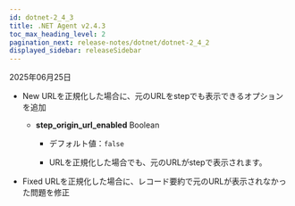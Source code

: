 ```yaml
---
id: dotnet-2_4_3
title: .NET Agent v2.4.3
toc_max_heading_level: 2
pagination_next: release-notes/dotnet/dotnet-2_4_2
displayed_sidebar: releaseSidebar
---
```


2025年06月25日

- <Status priority='1'>New</Status> URLを正規化した場合に、元のURLをstepでも表示できるオプションを追加

    * **step_origin_url_enabled** <span class='type'>Boolean</span> 
    
        * デフォルト値：`false`

        * URLを正規化した場合でも、元のURLがstepで表示されます。

- <Status priority='0'>Fixed</Status> URLを正規化した場合に、レコード要約で元のURLが表示されなかった問題を修正


<DownloadAgent />